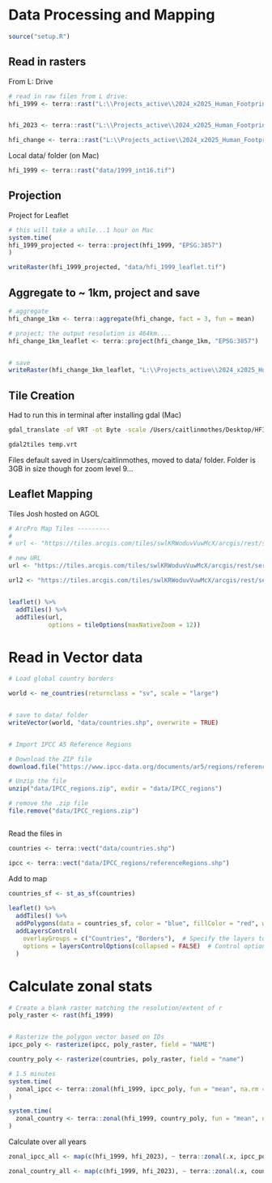 
# Data Processing and Mapping

```r
source("setup.R")
```

## Read in rasters

From L: Drive
```r
# read in raw files from L drive:
hfi_1999 <- terra::rast("L:\\Projects_active\\2024_x2025_Human_Footprint_Index\\data\\1999_int16.tif")


hfi_2023 <- terra::rast("L:\\Projects_active\\2024_x2025_Human_Footprint_Index\\data\\2023_int16.tif")

hfi_change <- terra::rast("L:\\Projects_active\\2024_x2025_Human_Footprint_Index\\data\\2023m1999_int16.tif")

```

Local data/ folder (on Mac)
```r
hfi_1999 <- terra::rast("data/1999_int16.tif")
```


## Projection

Project for Leaflet
```r
# this will take a while...1 hour on Mac
system.time(
hfi_1999_projected <- terra::project(hfi_1999, "EPSG:3857")
)

writeRaster(hfi_1999_projected, "data/hfi_1999_leaflet.tif")

```


## Aggregate to ~ 1km, project and save
```r
# aggregate
hfi_change_1km <- terra::aggregate(hfi_change, fact = 3, fun = mean)

# project; the output resolution is 464km....
hfi_change_1km_leaflet <- terra::project(hfi_change_1km, "EPSG:3857")


# save
writeRaster(hfi_change_1km_leaflet, "L:\\Projects_active\\2024_x2025_Human_Footprint_Index\\data/2023_1999_900m_leaflet.tif")
```



## Tile Creation

Had to run this in terminal after installing gdal (Mac)
```bash
gdal_translate -of VRT -ot Byte -scale /Users/caitlinmothes/Desktop/HFI_shiny/data/1999_int16.tif temp.vrt

gdal2tiles temp.vrt
```

Files default saved in Users/caitlinmothes, moved to data/ folder. Folder is 3GB in size though for zoom level 9...


## Leaflet Mapping

Tiles Josh hosted on AGOL
```r
# ArcPro Map Tiles ---------
# 
# url <- "https://tiles.arcgis.com/tiles/swlKRWoduvVuwMcX/arcgis/rest/services/TP_1999_3857/MapServer/tile/{z}/{y}/{x}"

# new URL
url <- "https://tiles.arcgis.com/tiles/swlKRWoduvVuwMcX/arcgis/rest/services/TP_1999_3857_12levels/MapServer/tile/{z}/{y}/{x}"

url2 <- "https://tiles.arcgis.com/tiles/swlKRWoduvVuwMcX/arcgis/rest/services/TP_Change_2023_1999_1k/MapServer/tile/{z}/{y}/{x}"


leaflet() %>% 
  addTiles() %>% 
  addTiles(url,
           options = tileOptions(maxNativeZoom = 12))
```


# Read in Vector data

```r
# Load global country borders

world <- ne_countries(returnclass = "sv", scale = "large")


# save to data/ folder
writeVector(world, "data/countries.shp", overwrite = TRUE)


# Import IPCC A5 Reference Regions

# Download the ZIP file
download.file("https://www.ipcc-data.org/documents/ar5/regions/referenceRegions.zip", "data/IPCC_regions.zip", mode = "wb") 

# Unzip the file
unzip("data/IPCC_regions.zip", exdir = "data/IPCC_regions")

# remove the .zip file
file.remove("data/IPCC_regions.zip")



```

Read the files in
```r
countries <- terra::vect("data/countries.shp")

ipcc <- terra::vect("data/IPCC_regions/referenceRegions.shp")
```


Add to map
```r

countries_sf <- st_as_sf(countries)
  
leaflet() %>% 
  addTiles() %>% 
  addPolygons(data = countries_sf, color = "blue", fillColor = "red", weight = 1, fillOpacity = 0, popup = ~name, group = "Countries") %>% 
  addLayersControl(
    overlayGroups = c("Countries", "Borders"),  # Specify the layers to toggle
    options = layersControlOptions(collapsed = FALSE)  # Control options
  )
```


# Calculate zonal stats

```r

# Create a blank raster matching the resolution/extent of r
poly_raster <- rast(hfi_1999)


# Rasterize the polygon vector based on IDs
ipcc_poly <- rasterize(ipcc, poly_raster, field = "NAME")

country_poly <- rasterize(countries, poly_raster, field = "name")

# 1.5 minutes
system.time(
  zonal_ipcc <- terra::zonal(hfi_1999, ipcc_poly, fun = "mean", na.rm = TRUE)
)

system.time(
  zonal_country <- terra::zonal(hfi_1999, country_poly, fun = "mean", na.rm = TRUE)
)
```

Calculate over all years
```r

zonal_ipcc_all <- map(c(hfi_1999, hfi_2023), ~ terra::zonal(.x, ipcc_poly, fun = "mean", na.rm = TRUE))

zonal_country_all <- map(c(hfi_1999, hfi_2023), ~ terra::zonal(.x, country_poly, fun = "mean", na.rm = TRUE))

```

